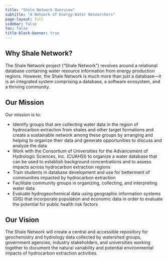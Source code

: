 ```yaml
---
title: "Shale Network Overview"
subtitle: "A Network of Energy-Water Researchers"
page-layout: full
sidebar: false
toc: false
title-block-banner: true
---
```


## Why Shale Network?

The Shale Network project (“Shale Network”) revolves around a relational database containing water resource information from energy production regions. However, the Shale Network is much more than just a database—it is an integrated system comprising a database, a software ecosystem, and a thriving community.

## Our Mission

Our mission is to:

-   Identify groups that are collecting water data in the region of hydrocarbon extraction from shales and other target formations and create a sustainable network among these groups by arranging and helping to organize their data and generate opportunities to discuss and analyze the data
-   Work with the Consortium of Universities for the Advancement of Hydrologic Sciences, Inc. (CUAHSI) to organize a water database that can be used to establish background concentrations and to assess impacts across hydrocarbon extraction regions
-   Train students in database development and use for betterment of communities impacted by hydrocarbon extraction
-   Facilitate community groups in organizing, collecting, and interpreting water data
-   Evaluate hydrogeochemical data using geographic information systems (GIS) that incorporate population and economic data in order to evaluate the potential for public health risk factors

## Our Vision

The Shale Network will create a central and accessible repository for geochemistry and hydrology data collected by watershed groups, government agencies, industry stakeholders, and universities working together to document the natural variability and potential environmental impacts of hydrocarbon extraction activities.



